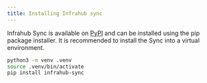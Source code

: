 ```yaml
---
title: Installing Infrahub sync
---
```


Infrahub Sync is available on [PyPI](https://pypi.org/project/infrahub-sync/) and can be installed using the pip package installer. It is recommended to install the Sync into a virtual environment.

```bash
python3 -m venv .venv
source .venv/bin/activate
pip install infrahub-sync
```
